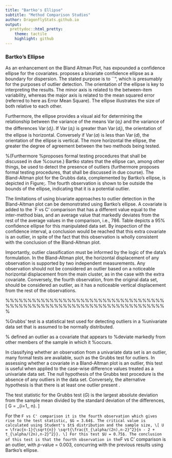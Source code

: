 ```yaml
---
title: "Bartko's Ellipse"
subtitle: "Method Comparison Studies"
author: DragonflyStats.github.io
output:
  prettydoc::html_pretty:
    theme: tactile
    highlight: github
---
```


### Bartko's Ellipse
 
 As an enhancement on the Bland Altman Plot, \citet{Bartko} has expounded a confidence ellipse for the covariates. \citet{Bartko} proposes a bivariate confidence ellipse as a boundary for dispersion. The stated purpose is to ``\textit{amplify dispersion}", which is presumably for the purposes of outlier detection. The orientation of the ellipse is key to interpreting the results. The minor axis is related to the between-item variability, whereas the major axis is related to the mean squared error (referred to here as Error Mean Square). The ellipse illustrates the size of both relative to each
 other.
 
 
 Furthermore, the ellipse provides a visual aid for determining the relationship
 between the variance of the means $\operatorname{Var}(a_{i})$ and the variance of the differences $\operatorname{Var}(d_{i})$. If $\operatorname{Var}(a_{i})$ is greater than $\operatorname{Var}(d_{i})$, the orientation of the ellipse is horizontal. Conversely if $\operatorname{Var}(a)$ is less than $\operatorname{Var}(d)$, the orientation of the ellipse is vertical. The more horizontal the ellipse, the greater the degree of agreement between the two methods being tested.
 


 %(Furthermore \citet{Bartko}
 %proposes formal testing procedures that shall be discussed in due
 %course.)
 Bartko states that the ellipse can, among other things, be used to detect the presence of outliers (furthermore
 \citet{Bartko} proposes formal testing procedures, that shall be discussed in due course).
 The Bland-Altman plot for the Grubbs data, complemented by Bartko's ellipse, is depicted in Figure\;\ref{GrubbsBartko1}.
 The fourth observation is shown to be outside the bounds of the ellipse, indicating that it is a potential outlier.
 
 
 \begin{centering}
 \begin{figure}[h!]
 % Requires \usepackage{graphicx}
 
 \includegraphics[width=130mm]{images/GrubbsBartko.png}
 \caption{Bartko's ellipse for Grubbs' data.}
 \label{GrubbsBartko1}
 \end{figure}
 \end{centering}
 
The limitations of using bivariate approaches to outlier detection in the Bland-Altman plot can be demonstrated using Bartko's ellipse. A covariate is added to the `F vs C' comparison that has a different value equal to the inter-method bias, and an average value that markedly deviates from the rest of the average values in the comparison, i.e., 786. Table \ref{GrubbsBartko2} depicts a $95\%$ confidence ellipse for this manipulated data set. By inspection of the confidence interval, a conclusion would be reached that this extra covariate is an outlier, in spite of the fact that this observation is wholly consistent with the conclusion of the Bland-Altman plot.
 
 \begin{figure}[h!]
 % Requires \usepackage{graphicx}
 
 \includegraphics[width=130mm]{images/GrubbsBartko2.png}
 \caption{Bartko's ellipse for Grubbs' data, with an artificial covariate.}
 \label{GrubbsBartko2}
 \end{figure}

 
Importantly, outlier classification must be informed by the logic of the data's formulation. In the Bland-Altman plot, the horizontal displacement of any observation is supported by two independent measurements. Any observation should not be considered an outlier based on a noticeable horizontal displacement from the main cluster, as in the case with the extra covariate. Conversely, the fourth observation, from the original data set, should be considered an outlier, as it has a noticeable vertical displacement from the rest of the observations.


%%%%%%%%%%%%%%%%%%%%%%%%%%%%%%%%%%%%%%%%%%%%%%%%%%%%%%%%%%%%%%%%%%%%%%%%%

%Grubbs' test is a statistical test used for detecting outliers in a
%univariate data set that is assumed to be normally distributed.

%\citet{Grubbs} defined an outlier as a covariate that appears to
%deviate markedly from other members of the sample in which it
%occurs.

In classifying whether an observation from a univariate data set is an outlier, many formal tests are available, such as the Grubbs test for outliers. In assessing
whether a covariate in a Bland-Altman plot is an outlier, this test is useful when applied to the case-wise difference values treated as a
univariate data set. The null hypothesis of the Grubbs test procedure is the absence
of any outliers in the data set. Conversely, the alternative hypothesis is that there is at least one outlier
present \citep{hayes2003spurious}.

The test statistic for the Grubbs test ($G$) is the largest absolute deviation from the sample mean divided by the standard deviation of the differences,
\[
G = \displaystyle\max_{i=1,\ldots, n}\frac{\left \vert d_i -
\bar{d}\right\vert}{S_{d}}.
\]

For the `F vs C' comparison it is the fourth observation which gives rise to the test statistic, $G = 3.64$. The critical value is calculated using Student's $t$ distribution and the sample size,
\[
U = \frac{n-1}{\sqrt{n}} \sqrt{\frac{t_{\alpha/(2n),n-2}^2}{n - 2
+ t_{\alpha/(2n),n-2}^2}}.
\]
For this test $U = 0.75$. The conclusion of this test is that the fourth observation in the `F vs C' comparison is an outlier, with $p$-value = 0.003, concurring with the previous results using Bartko's ellipse.

